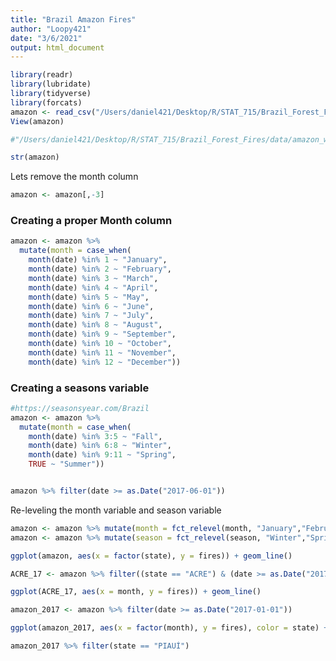 ```yaml
---
title: "Brazil Amazon Fires"
author: "Loopy421"
date: "3/6/2021"
output: html_document
---
```


```r
library(readr)
library(lubridate)
library(tidyverse)
library(forcats)
amazon <- read_csv("/Users/daniel421/Desktop/R/STAT_715/Brazil_Forest_Fires/data/amazon_with_date.csv")
View(amazon)

#"/Users/daniel421/Desktop/R/STAT_715/Brazil_Forest_Fires/data/amazon_with_date.csv"
```

```r
str(amazon)
```
Lets remove the month column

```r
amazon <- amazon[,-3]
```


### Creating a proper Month column

```r
amazon <- amazon %>% 
  mutate(month = case_when(
    month(date) %in% 1 ~ "January",
    month(date) %in% 2 ~ "February",
    month(date) %in% 3 ~ "March",
    month(date) %in% 4 ~ "April",
    month(date) %in% 5 ~ "May",
    month(date) %in% 6 ~ "June",
    month(date) %in% 7 ~ "July",
    month(date) %in% 8 ~ "August",
    month(date) %in% 9 ~ "September",
    month(date) %in% 10 ~ "October",
    month(date) %in% 11 ~ "November",
    month(date) %in% 12 ~ "December"))
```


### Creating a seasons variable


```r
#https://seasonsyear.com/Brazil
amazon <- amazon %>% 
  mutate(month = case_when(
    month(date) %in% 3:5 ~ "Fall",
    month(date) %in% 6:8 ~ "Winter",
    month(date) %in% 9:11 ~ "Spring",
    TRUE ~ "Summer"))
```

```r

```


```r
amazon %>% filter(date >= as.Date("2017-06-01"))
```

Re-leveling the month variable and season variable

```r
amazon <- amazon %>% mutate(month = fct_relevel(month, "January","February","March","April", "May", "June", "July", "August", "September", "October", "November", "December"))
amazon <- amazon %>% mutate(season = fct_relevel(season, "Winter","Spring","Summer","Fall"))
```


```r
ggplot(amazon, aes(x = factor(state), y = fires)) + geom_line()
```

```r
ACRE_17 <- amazon %>% filter((state == "ACRE") & (date >= as.Date("2017-01-01")))
```

```r
ggplot(ACRE_17, aes(x = month, y = fires)) + geom_line()
```

```r
amazon_2017 <- amazon %>% filter(date >= as.Date("2017-01-01"))
```

```r
ggplot(amazon_2017, aes(x = factor(month), y = fires), color = state) + geom_line()
```

```r
amazon_2017 %>% filter(state == "PIAUÍ")
```

